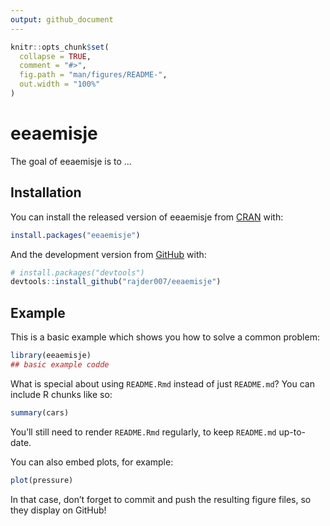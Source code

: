 ```yaml
---
output: github_document
---
```


<!-- README.md is generated from README.Rmd. Please edit that file -->

```r
knitr::opts_chunk$set(
  collapse = TRUE,
  comment = "#>",
  fig.path = "man/figures/README-",
  out.width = "100%"
)
```

# eeaemisje

<!-- badges: start -->
<!-- badges: end -->

The goal of eeaemisje is to ...

## Installation

You can install the released version of eeaemisje from [CRAN](https://CRAN.R-project.org) with:

``` r
install.packages("eeaemisje")
```

And the development version from [GitHub](https://github.com/) with:

``` r
# install.packages("devtools")
devtools::install_github("rajder007/eeaemisje")
```
## Example

This is a basic example which shows you how to solve a common problem:

```r
library(eeaemisje)
## basic example codde
```

What is special about using `README.Rmd` instead of just `README.md`? You can include R chunks like so:

```r
summary(cars)
```

You'll still need to render `README.Rmd` regularly, to keep `README.md` up-to-date.

You can also embed plots, for example:

```r
plot(pressure)
```

In that case, don't forget to commit and push the resulting figure files, so they display on GitHub!
